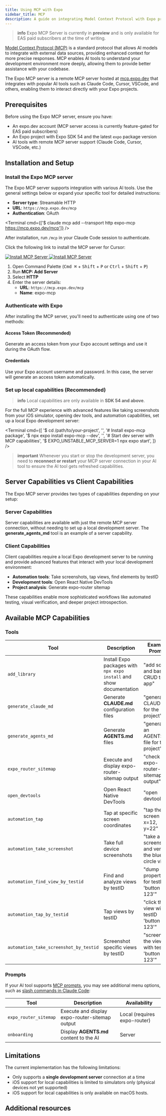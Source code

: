 ```yaml
---
title: Using MCP with Expo
sidebar_title: MCP
description: A guide on integrating Model Context Protocol with Expo projects to enhance AI model capabilities.
---
```




> **info** Expo MCP Server is currently in **preview** and is only available for EAS paid subscribers at the time of writing.

[Model Context Protocol (MCP)](https://modelcontextprotocol.io/) is a standard protocol that allows AI models to integrate with external data sources, providing enhanced context for more precise responses. MCP enables AI tools to understand your development environment more deeply, allowing them to provide better assistance with your codebase.

The Expo MCP server is a remote MCP server hosted at [mcp.expo.dev](https://mcp.expo.dev) that integrates with popular AI tools such as Claude Code, Cursor, VSCode, and others, enabling them to interact directly with your Expo projects.

## Prerequisites

Before using the Expo MCP server, ensure you have:

- An expo.dev account (MCP server access is currently feature-gated for EAS paid subscribers)
- An Expo project with Expo SDK 54 and the latest `expo` package version
- AI tools with remote MCP server support (Claude Code, Cursor, VSCode, etc.)

## Installation and Setup

<Step label="1">

### Install the Expo MCP server

The Expo MCP server supports integration with various AI tools. Use the general settings below or expand your specific tool for detailed instructions:

- **Server type**: Streamable HTTP
- **URL**: `https://mcp.expo.dev/mcp`
- **Authentication**: OAuth

<Collapsible summary="Claude Code setup">

<Terminal cmd={['$ claude mcp add --transport http expo-mcp https://mcp.expo.dev/mcp']} />

After installation, run `/mcp` in your Claude Code session to authenticate.

</Collapsible>

<Collapsible summary="Cursor setup">

Click the following link to install the MCP server for Cursor:

<a href="https://cursor.com/install-mcp?name=expo-mcp&config=eyJ1cmwiOiJodHRwczovL21jcC5leHBvLmRldi9tY3AifQ%3D%3D">
  <img
    src="https://cursor.com/deeplink/mcp-install-light.svg"
    alt="Install MCP Server"
    className="hidden max-w-48 dark:block"
  />
  <img
    src="https://cursor.com/deeplink/mcp-install-dark.svg"
    alt="Install MCP Server"
    className="block max-w-48 dark:hidden"
  />
</a>

</Collapsible>

<Collapsible summary="VSCode setup">

1. Open Command Palette (<kbd>Cmd ⌘</kbd> + <kbd>Shift</kbd> + <kbd>P</kbd> or <kbd>Ctrl</kbd> + <kbd>Shift</kbd> + <kbd>P</kbd>)
2. Run **MCP: Add Server**
3. Select **HTTP**
4. Enter the server details:
   - **URL**: `https://mcp.expo.dev/mcp`
   - **Name**: expo-mcp

</Collapsible>

</Step>

<Step label="2">

### Authenticate with Expo

After installing the MCP server, you'll need to authenticate using one of two methods:

#### Access Token (Recommended)

Generate an access token from your Expo account settings and use it during the OAuth flow.

#### Credentials

Use your Expo account username and password. In this case, the server will generate an access token automatically.

</Step>

<Step label="3">

### Set up local capabilities (Recommended)

> **info** Local capabilities are only available in **SDK 54 and above**.

For the full MCP experience with advanced features like taking screenshots from your iOS simulator, opening dev tools, and automation capabilities, set up a local Expo development server:

<Terminal
  cmd={[
    '$ cd /path/to/your-project',
    '',
    '# Install expo-mcp package',
    '$ npx expo install expo-mcp --dev',
    '',
    '# Start dev server with MCP capabilities',
    '$ EXPO_UNSTABLE_MCP_SERVER=1 npx expo start',
  ]}
/>

> **important** Whenever you start or stop the development server, you need to **reconnect or restart** your MCP server connection in your AI tool to ensure the AI tool gets refreshed capabilities.

</Step>

## Server Capabilities vs Client Capabilities

The Expo MCP server provides two types of capabilities depending on your setup:

### Server Capabilities

Server capabilities are available with just the remote MCP server connection, without needing to set up a local development server. The **generate_agents_md** tool is an example of a server capability.

### Client Capabilities

Client capabilities require a local Expo development server to be running and provide advanced features that interact with your local development environment:

- **Automation tools**: Take screenshots, tap views, find elements by testID
- **Development tools**: Open React Native DevTools
- **Project analysis**: Generate expo-router sitemap

These capabilities enable more sophisticated workflows like automated testing, visual verification, and deeper project introspection.

## Available MCP Capabilities

### Tools

| Tool                                   | Description                                                          | Example Prompt                                      | Availability                 |
| -------------------------------------- | -------------------------------------------------------------------- | --------------------------------------------------- | ---------------------------- |
| `add_library`                          | Install Expo packages with `npx expo install` and show documentation | "add sqlite and basic CRUD to the app"              | Server                       |
| `generate_claude_md`                   | Generate **CLAUDE.md** configuration files                           | "generate a CLAUDE.md for the project"              | Server (Claude Code only)    |
| `generate_agents_md`                   | Generate **AGENTS.md** files                                         | "generate an AGENTS.md file for the project"        | Server                       |
| `expo_router_sitemap`                  | Execute and display expo-router-sitemap output                       | "check the expo-router-sitemap output"              | Local (requires expo-router) |
| `open_devtools`                        | Open React Native DevTools                                           | "open devtools"                                     | Local                        |
| `automation_tap`                       | Tap at specific screen coordinates                                   | "tap the screen at x=12, y=22"                      | Local                        |
| `automation_take_screenshot`           | Take full device screenshots                                         | "take a screenshot and verify the blue circle view" | Local                        |
| `automation_find_view_by_testid`       | Find and analyze views by testID                                     | "dump properties for testID 'button-123'"           | Local                        |
| `automation_tap_by_testid`             | Tap views by testID                                                  | "click the view with testID 'button-123'"           | Local                        |
| `automation_take_screenshot_by_testid` | Screenshot specific views by testID                                  | "screenshot the view with testID 'button-123'"      | Local                        |

### Prompts

If your AI tool supports [MCP prompts](https://modelcontextprotocol.io/specification/2025-06-18/server/prompts), you may see additional menu options, such as [slash commands in Claude Code](https://docs.claude.com/en/docs/claude-code/mcp#use-mcp-prompts-as-slash-commands):

| Tool                  | Description                                    | Availability                 |
| --------------------- | ---------------------------------------------- | ---------------------------- |
| `expo_router_sitemap` | Execute and display expo-router-sitemap output | Local (requires expo-router) |
| `onboarding`          | Display **AGENTS.md** content to the AI        | Server                       |

## Limitations

The current implementation has the following limitations:

- Only supports a **single development server** connection at a time
- iOS support for local capabilities is limited to simulators only (physical devices not yet supported)
- iOS support for local capabilities is only available on macOS hosts.

## Additional resources

<BoxLink
  title="Model Context Protocol Documentation"
  Icon={BookOpen02Icon}
  description="Learn more about the MCP specification and protocol details."
  href="https://modelcontextprotocol.io/"
/>
